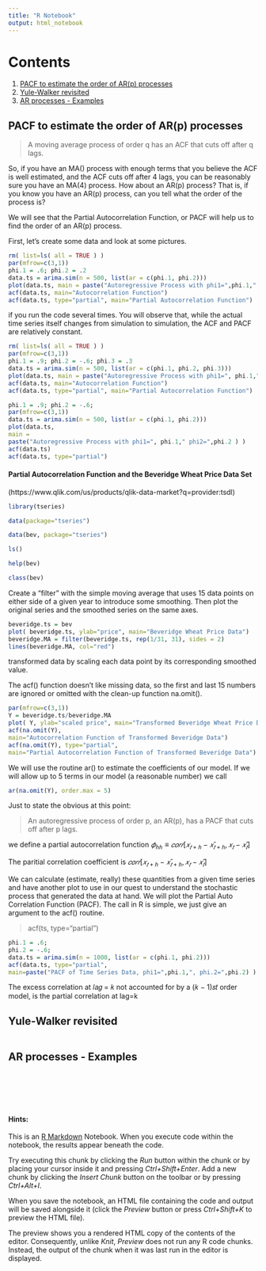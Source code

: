 ```yaml
---
title: "R Notebook"
output: html_notebook
---
```


# Contents
1. [PACF to estimate the order of AR(p) processes](#pacf)
2. [Yule-Walker revisited](#yule-walker)
3. [AR processes - Examples](#examples)



## PACF to estimate the order of AR(p) processes{#pacf}

> A moving average process of order q has an ACF that cuts off after q lags.

So, if you have an MA() process with enough terms that you believe the ACF is well estimated, and the ACF cuts off after 4 lags, you can be reasonably sure you have an MA(4) process.
How about an AR(p) process? That is, if you know you have an AR(p) process, can you tell what the order of the process is? 

We will see that the Partial Autocorrelation Function, or PACF
will help us to find the order of an AR(p) process. 

First, let’s create some data and look at some pictures.

```r
rm( list=ls( all = TRUE ) )
par(mfrow=c(3,1))
phi.1 = .6; phi.2 = .2
data.ts = arima.sim(n = 500, list(ar = c(phi.1, phi.2)))
plot(data.ts, main = paste("Autoregressive Process with phi1=",phi.1," phi2=",phi.2) )
acf(data.ts, main="Autocorrelation Function")
acf(data.ts, type="partial", main="Partial Autocorrelation Function")
```

if you run the code several times. You will observe that, while the actual time series itself changes from simulation to simulation, the ACF and PACF are relatively constant. 

```r
rm( list=ls( all = TRUE ) )
par(mfrow=c(3,1))
phi.1 = .9; phi.2 = -.6; phi.3 = .3
data.ts = arima.sim(n = 500, list(ar = c(phi.1, phi.2, phi.3)))
plot(data.ts, main = paste("Autoregressive Process with phi1=", phi.1," phi2=",phi.2," phi3=",phi.3) )
acf(data.ts, main="Autocorrelation Function")
acf(data.ts, type="partial", main="Partial Autocorrelation Function")
```

```r
phi.1 = .9; phi.2 = -.6;
par(mfrow=c(3,1))
data.ts = arima.sim(n = 500, list(ar = c(phi.1, phi.2)))
plot(data.ts, 
main = 
paste("Autoregressive Process with phi1=", phi.1," phi2=",phi.2 ) ) 
acf(data.ts)
acf(data.ts, type="partial")
```


#### Partial Autocorrelation Function and the Beveridge Wheat Price Data Set 
(https://www.qlik.com/us/products/qlik-data-market?q=provider:tsdl)

```r
library(tseries)
```

```r
data(package="tseries")
```

```r
data(bev, package="tseries")
```

```r
ls()
```

```r
help(bev)
```

```r
class(bev)
```

Create a “filter” with the simple moving average that uses 15
data points on either side of a given year to introduce some smoothing. Then plot the original series and the smoothed series on the same axes.
```r
beveridge.ts = bev
plot( beveridge.ts, ylab="price", main="Beveridge Wheat Price Data")
beveridge.MA = filter(beveridge.ts, rep(1/31, 31), sides = 2)
lines(beveridge.MA, col="red")
```

transformed data by scaling each data point by its corresponding smoothed
value. 

The acf() function doesn’t like missing data, so the first and last 15 numbers are ignored or omitted
with the clean-up function na.omit(). 

```r
par(mfrow=c(3,1))
Y = beveridge.ts/beveridge.MA
plot( Y, ylab="scaled price", main="Transformed Beveridge Wheat Price Data")
acf(na.omit(Y),
main="Autocorrelation Function of Transformed Beveridge Data")
acf(na.omit(Y), type="partial",
main="Partial Autocorrelation Function of Transformed Beveridge Data")
```

We will use the routine ar() to estimate the coefficients of our model. If we will allow up to 5 terms in our model (a reasonable number) we call

```r
ar(na.omit(Y), order.max = 5)
```

Just to state the obvious at this point:

> An autoregressive process of order p, an AR(p), has a PACF that cuts off after p lags.

we define a partial autocorrelation function
$𝜙_{ℎℎ} ≡ 𝑐𝑜𝑟𝑟[𝑥_{𝑡+ℎ} − 𝑥̂_{𝑡+ℎ}, 𝑥_{𝑡} − 𝑥̂_{𝑡}]$

The paritial correlation coefficient is 
$𝑐𝑜𝑟𝑟[𝑥_{𝑡+ℎ} − 𝑥̂_{𝑡+ℎ}, 𝑥_{𝑡} − 𝑥̂_{𝑡}]$

We can calculate (estimate, really) these quantities from a given time series and have another plot
to use in our quest to understand the stochastic process that generated the data at hand. We will
plot the Partial Auto Correlation Function (PACF). The call in R is simple, we just give an
argument to the acf() routine.

> acf(ts, type="partial")


```r
phi.1 = .6;
phi.2 = -.6;
data.ts = arima.sim(n = 1000, list(ar = c(phi.1, phi.2)))
acf(data.ts, type="partial",
main=paste("PACF of Time Series Data, phi1=",phi.1,", phi.2=",phi.2) )
```

The excess correlation at 𝑙𝑎𝑔 = 𝑘 not accounted for by a (𝑘 − 1)𝑠𝑡 order model, is the
partial correlation at lag=k


## Yule-Walker revisited{#yule-walker}

```r

```


## AR processes - Examples{#examples}




\
\
\
\

#### Hints:

This is an [R Markdown](http://rmarkdown.rstudio.com) Notebook. When you execute code within the notebook, the results appear beneath the code. 

Try executing this chunk by clicking the *Run* button within the chunk or by placing your cursor inside it and pressing *Ctrl+Shift+Enter*. 
Add a new chunk by clicking the *Insert Chunk* button on the toolbar or by pressing *Ctrl+Alt+I*.

When you save the notebook, an HTML file containing the code and output will be saved alongside it (click the *Preview* button or press *Ctrl+Shift+K* to preview the HTML file).

The preview shows you a rendered HTML copy of the contents of the editor. Consequently, unlike *Knit*, *Preview* does not run any R code chunks. Instead, the output of the chunk when it was last run in the editor is displayed.
